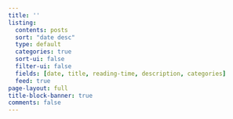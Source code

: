 ```yaml
---
title: ''
listing:
  contents: posts
  sort: "date desc"
  type: default
  categories: true
  sort-ui: false
  filter-ui: false
  fields: [date, title, reading-time, description, categories]
  feed: true
page-layout: full
title-block-banner: true
comments: false
---
```

